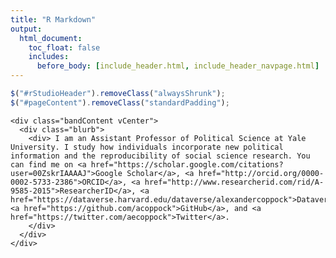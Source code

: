 ```yaml
---
title: "R Markdown"
output:
  html_document:
    toc_float: false
    includes:
      before_body: [include_header.html, include_header_navpage.html]
---
```



```js
$("#rStudioHeader").removeClass("alwaysShrunk");
$("#pageContent").removeClass("standardPadding");
```


<!--html_preserve-->

<div id="homeContent">
  <div class="band full blue first rightText">
    <div class="bandContent vCenter">
      <div class="blurb">
        <div> I am an Assistant Professor of Political Science at Yale University. I study how individuals incorporate new political information and the reproducibility of social science research. You can find me on <a href="https://scholar.google.com/citations?user=00ZskrIAAAAJ">Google Scholar</a>, <a href="http://orcid.org/0000-0002-5733-2386">ORCID</a>, <a href="http://www.researcherid.com/rid/A-9585-2015">ResearcherID</a>, <a href="https://dataverse.harvard.edu/dataverse/alexandercoppock">Dataverse</a>, <a href="https://github.com/acoppock">GitHub</a>, and <a href="https://twitter.com/aecoppock">Twitter</a>. 
        </div>
      </div>
    </div>
    
  </div>
</div>

<!--/html_preserve-->

<!--
<img class="imageOne" src="images/bad_headshot.jpg"/>
-->


